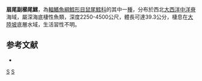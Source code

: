 {{Speciesbox
| taxon = Paracetonurus flagellicauda
| binomial_authority = [[Koefoed|Koefoed]], 1927
| status = NE
| status_system = iucn3.1
| trend = unknow
| synonyms = *''Macrurus flagellicauda'', Koefoed, 1927
*''Grenurus flagellicauda'', Koefoed, 1927
*''Macrourus flagellicauda'', Koefoed, 1927
}}
'''扇尾副櫛尾鱈'''，為[[輻鰭魚綱|輻鰭魚綱]][[鱈形目|鱈形目]][[鼠尾鱈科|鼠尾鱈科]]的其中一[[種|種]]，分布於西北[[大西洋|大西洋]][[中洋脊|中洋脊]]海域，屬深海底棲性魚類，深度2250-4500公尺，體長可達39.3公分，棲息在[[大陸坡|大陸坡]]底層水域，生活習性不明。

==参考文献==
*{{FishBase_species|genus=Paracetonurus|species=flagellicauda|year=2016|month=1}}

{{鱈形目小作品}}
{{Taxonbar}}
[[Category:1927年描述的鱼类|S]]
[[Category:副櫛尾鱈屬|S]]